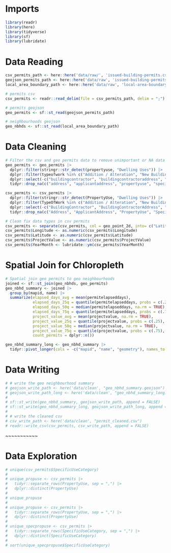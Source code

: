 
# Imports
```r
library(readr)
library(here)
library(tidyverse)
library(sf)
library(lubridate)
```

# Data Reading
```r
csv_permits_path <- here::here('data/raw/', 'issued-building-permits.csv')
geojson_permits_path <- here::here('data/raw', 'issued-building-permits.geojson')
local_area_boundary_path <- here::here('data/raw', 'local-area-boundary.geojson')

# permits csv
csv_permits <- readr::read_delim(file = csv_permits_path, delim = ";")

# permits geojson
geo_permits <- sf::st_read(geojson_permits_path)

# neighbourhoods geojson
geo_nbhds <- sf::st_read(local_area_boundary_path)
```

# Data Cleaning
```r

# Filter the csv and geo permits data to remove unimportant or NA data
geo_permits <- geo_permits |> 
  dplyr::filter(stringr::str_detect(propertyuse, "Dwelling Uses")) |>
  dplyr::filter(typeofwork %in% c("Addition / Alteration", "New Building")) |>
  dplyr::select(-c("buildingcontractor", "buildingcontractoraddress", "permitcategory")) |>
  tidyr::drop_na(c("address", "applicantaddress", "propertyuse", "specificusecategory", "geolocalarea", "geometry", "geo_point_2d"))

csv_permits <- csv_permits |> 
  dplyr::filter(stringr::str_detect(PropertyUse, "Dwelling Uses")) |>
  dplyr::filter(TypeOfWork %in% c("Addition / Alteration", "New Building")) |>
  dplyr::select(-c("BuildingContractor", "BuildingContractorAddress", "PermitCategory")) |>
  tidyr::drop_na(c("Address", "ApplicantAddress", "PropertyUse", "SpecificUseCategory", "GeoLocalArea", "geo_point_2d"))

# Clean fix data types in csv permits
csv_permits <- separate(csv_permits, col = geo_point_2d, into= c("Latitude","Longitude"), sep = ", ")
csv_permits$Longitude <- as.numeric(csv_permits$Longitude)
csv_permits$Latitude <- as.numeric(csv_permits$Latitude)
csv_permits$ProjectValue <- as.numeric(csv_permits$ProjectValue)
csv_permits$YearMonth <- lubridate::ym(csv_permits$YearMonth)

```
# Spatial Join for Chloropleth
```r
# Spatial join geo permits to geo neighbourhoods
joined <- sf::st_join(geo_nbhds, geo_permits)
geo_nbhd_summary <- joined |>
  group_by(mapid, name) |>
  summarize(elapsed_days_avg = mean(permitelapseddays),
            elapsed_days_25q = quantile(permitelapseddays, probs = c(.25), na.rm = TRUE),
            elapsed_days_50q = median(permitelapseddays, na.rm = TRUE),
            elapsed_days_75q = quantile(permitelapseddays, probs = c(.75), na.rm = TRUE),
            project_value_avg = mean(projectvalue, na.rm = TRUE),
            project_value_25q = quantile(projectvalue, probs = c(.25), na.rm = TRUE),
            project_value_50q = median(projectvalue, na.rm = TRUE),
            project_value_75q = quantile(projectvalue, probs = c(.75), na.rm = TRUE),
            count_permits = dplyr::n())

geo_nbhd_summary_long <- geo_nbhd_summary |>
  tidyr::pivot_longer(cols = -c("mapid", "name", "geometry"), names_to = "stat", values_to = "value")
```

# Data Writing
```r
# # write the geo neighbourhood summary
# geojson_write_path <- here('data/clean', "geo_nbhd_summary.geojson")
# geojson_write_path_long <- here('data/clean', "geo_nbhd_summary_long.geojson")
# 
# sf::st_write(geo_nbhd_summary, geojson_write_path, append = FALSE)
# sf::st_write(geo_nbhd_summary_long, geojson_write_path_long, append = FALSE)
# 
# # write the cleaned csv
# csv_write_path <- here('data/clean', "permit_cleaned.csv")
# readr::write_csv(csv_permits, csv_write_path, append = FALSE)
```

~~~~~~~~~~~

# Data Exploration
```r

# unique(csv_permits$SpecificUseCategory)
# 
# unique_propuse <- csv_permits |> 
#   tidyr::separate_rows(PropertyUse, sep = ",") |>
#   dplyr::distinct(PropertyUse)
# 
# unique_propuse
# 
# unique_propuse <- csv_permits |> 
#   tidyr::separate_rows(PropertyUse, sep = ",") |>
#   dplyr::distinct(PropertyUse)
# 
# unique_specpropuse <- csv_permits |> 
#   tidyr::separate_rows(SpecificUseCategory, sep = ",") |>
#   dplyr::distinct(SpecificUseCategory)
# 
# sort(unique_specpropuse$SpecificUseCategory)
```